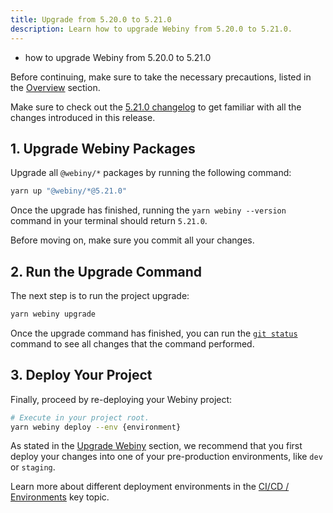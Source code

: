 ```yaml
---
title: Upgrade from 5.20.0 to 5.21.0
description: Learn how to upgrade Webiny from 5.20.0 to 5.21.0.
---
```



<Alert type="success" title="What you’ll learn"> 

- how to upgrade Webiny from 5.20.0 to 5.21.0

</Alert>

<Alert type="danger"> 

Before continuing, make sure to take the necessary precautions, listed in the [Overview](/docs/how-to-guides/upgrade-webiny#-precaution-measures) section.

</Alert>

<Alert type="info"> 

Make sure to check out the [5.21.0 changelog](/docs/release-notes/5.21.0/changelog) to get familiar with all the changes introduced in this release.

</Alert>

## 1. Upgrade Webiny Packages

Upgrade all `@webiny/*` packages by running the following command:

```bash
yarn up "@webiny/*@5.21.0"
```

Once the upgrade has finished, running the `yarn webiny --version` command in your terminal should return `5.21.0`.

<Alert type="info"> 

Before moving on, make sure you commit all your changes.

</Alert>

## 2. Run the Upgrade Command

The next step is to run the project upgrade:

```bash
yarn webiny upgrade
```

Once the upgrade command has finished, you can run the [`git status`](https://git-scm.com/docs/git-status) command to see all changes that the command performed.

## 3. Deploy Your Project

Finally, proceed by re-deploying your Webiny project:

```bash
# Execute in your project root.
yarn webiny deploy --env {environment}
```

<Alert type="warning"> 

As stated in the [Upgrade Webiny](/docs/how-to-guides/upgrade-webiny#pre-production-environments-first) section, we recommend that you first deploy your changes into one of your pre-production environments, like `dev` or `staging`.

</Alert>

<Alert type="success"> 

Learn more about different deployment environments in the [CI/CD / Environments](/docs/key-topics/ci-cd/environments) key topic.

</Alert>

